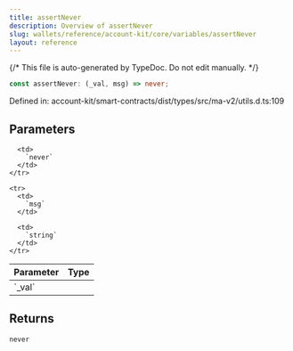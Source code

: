 ```yaml
---
title: assertNever
description: Overview of assertNever
slug: wallets/reference/account-kit/core/variables/assertNever
layout: reference
---
```


{/* This file is auto-generated by TypeDoc. Do not edit manually. */}

```ts
const assertNever: (_val, msg) => never;
```

Defined in: account-kit/smart-contracts/dist/types/src/ma-v2/utils.d.ts:109

## Parameters

<table>
  <thead>
    <tr>
      <th align="left">Parameter</th>
      <th align="left">Type</th>
    </tr>
  </thead>

  <tbody>
    <tr>
      <td>
        `_val`
      </td>

      <td>
        `never`
      </td>
    </tr>

    <tr>
      <td>
        `msg`
      </td>

      <td>
        `string`
      </td>
    </tr>

  </tbody>
</table>

## Returns

`never`
